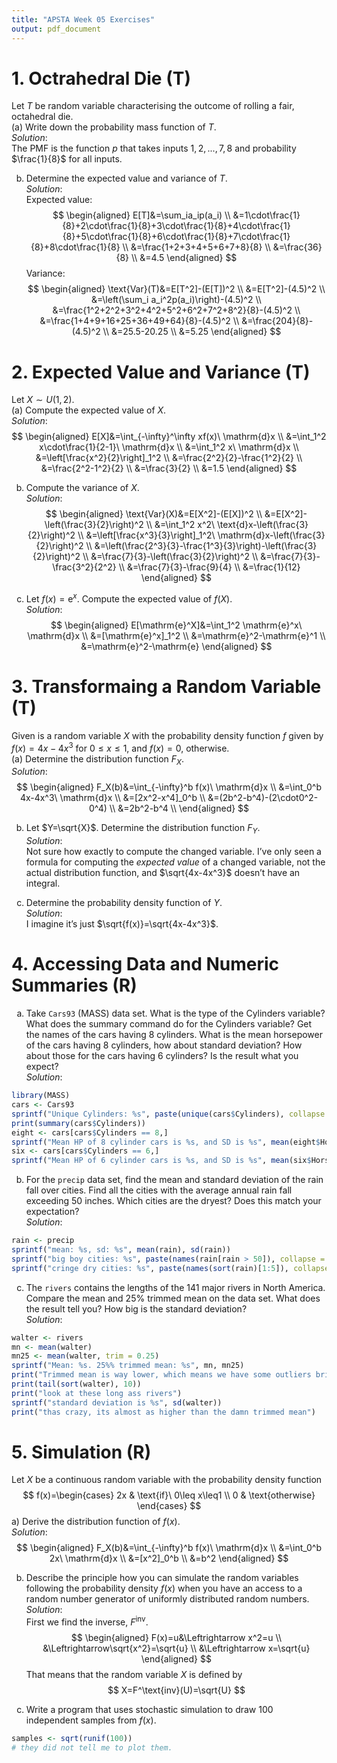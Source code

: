 ---
title: "APSTA Week 05 Exercises"
output: pdf_document
---
# 1. Octrahedral Die (T)  
Let $T$ be random variable characterising the outcome of rolling a fair, octahedral
die.  
(a) Write down the probability mass function of $T$.  
*Solution*:  
The PMF is the function $p$ that takes inputs $1,2,...,7,8$ and probability $\frac{1}{8}$ for all inputs.  
  
(b)  Determine the expected value and variance of $T$.  
*Solution*:  
Expected value:  
$$
\begin{aligned}
E[T]&=\sum_ia_ip(a_i) \\
&=1\cdot\frac{1}{8}+2\cdot\frac{1}{8}+3\cdot\frac{1}{8}+4\cdot\frac{1}{8}+5\cdot\frac{1}{8}+6\cdot\frac{1}{8}+7\cdot\frac{1}{8}+8\cdot\frac{1}{8} \\
&=\frac{1+2+3+4+5+6+7+8}{8} \\
&=\frac{36}{8} \\
&=4.5
\end{aligned}
$$
Variance:  
$$
\begin{aligned}
\text{Var}(T)&=E[T^2]-(E[T])^2 \\
&=E[T^2]-(4.5)^2 \\
&=\left(\sum_i a_i^2p(a_i)\right)-(4.5)^2 \\
&=\frac{1^2+2^2+3^2+4^2+5^2+6^2+7^2+8^2}{8}-(4.5)^2 \\
&=\frac{1+4+9+16+25+36+49+64}{8}-(4.5)^2 \\
&=\frac{204}{8}-(4.5)^2 \\
&=25.5-20.25 \\
&=5.25
\end{aligned}
$$
  
# 2. Expected Value and Variance (T)  
Let $X \sim U(1, 2)$.  
(a) Compute the expected value of $X$.  
*Solution*:  
$$
\begin{aligned}
E[X]&=\int_{-\infty}^\infty xf(x)\ \mathrm{d}x \\
&=\int_1^2 x\cdot\frac{1}{2-1}\ \mathrm{d}x \\
&=\int_1^2 x\ \mathrm{d}x \\
&=\left[\frac{x^2}{2}\right]_1^2 \\
&=\frac{2^2}{2}-\frac{1^2}{2} \\
&=\frac{2^2-1^2}{2} \\
&=\frac{3}{2} \\
&=1.5
\end{aligned}
$$
  
(b) Compute the variance of $X$.  
*Solution*:  
$$
\begin{aligned}
\text{Var}(X)&=E[X^2]-(E[X])^2 \\
&=E[X^2]-\left(\frac{3}{2}\right)^2 \\
&=\int_1^2 x^2\ \text{d}x-\left(\frac{3}{2}\right)^2 \\
&=\left[\frac{x^3}{3}\right]_1^2\ \mathrm{d}x-\left(\frac{3}{2}\right)^2 \\
&=\left(\frac{2^3}{3}-\frac{1^3}{3}\right)-\left(\frac{3}{2}\right)^2 \\
&=\frac{7}{3}-\left(\frac{3}{2}\right)^2 \\
&=\frac{7}{3}-\frac{3^2}{2^2} \\
&=\frac{7}{3}-\frac{9}{4} \\
&=\frac{1}{12}
\end{aligned}
$$
  
(c) Let $f(x)=\mathrm{e}^x$. Compute the expected value of $f(X)$.  
*Solution*:  
$$
\begin{aligned}
E[\mathrm{e}^X]&=\int_1^2 \mathrm{e}^x\ \mathrm{d}x \\
&=[\mathrm{e}^x]_1^2 \\
&=\mathrm{e}^2-\mathrm{e}^1 \\
&=\mathrm{e}^2-\mathrm{e}
\end{aligned}
$$
  
# 3. Transformaing a Random Variable (T)  
Given is a random variable $X$ with the probability density function $f$ given by $f(x)=4x-4x^3$ for $0\leq x\leq1$, and $f(x)=0$, otherwise.  
(a) Determine the distribution function $F_X$.  
*Solution*:  
$$
\begin{aligned}
F_X(b)&=\int_{-\infty}^b f(x)\ \mathrm{d}x \\
&=\int_0^b 4x-4x^3\ \mathrm{d}x \\
&=[2x^2-x^4]_0^b \\
&=(2b^2-b^4)-(2\cdot0^2-0^4) \\
&=2b^2-b^4 \\
\end{aligned}
$$
  
(b) Let $Y=\sqrt{X}$. Determine the distribution function $F_Y$.  
*Solution*:  
Not sure how exactly to compute the changed variable. I've only seen a formula for computing the *expected value* of a changed variable, not the actual distribution function, and $\sqrt{4x-4x^3}$ doesn't have an integral.  
  
(c) Determine the probability density function of $Y$.  
*Solution*:  
I imagine it's just $\sqrt{f(x)}=\sqrt{4x-4x^3}$.  
  
# 4. Accessing Data and Numeric Summaries (R)  
(a) Take `Cars93` (MASS) data set. What is the type of the Cylinders variable? What does the summary command do for the Cylinders variable? Get the names of the cars having 8 cylinders. What is the mean horsepower of the cars having 8 cylinders, how about standard deviation? How about those for the cars having 6 cylinders? Is the result what you expect?  
*Solution*:  
```{r}
library(MASS)
cars <- Cars93
sprintf("Unique Cylinders: %s", paste(unique(cars$Cylinders), collapse = ', '))
print(summary(cars$Cylinders))
eight <- cars[cars$Cylinders == 8,]
sprintf("Mean HP of 8 cylinder cars is %s, and SD is %s", mean(eight$Horsepower), sd(eight$Horsepower))
six <- cars[cars$Cylinders == 6,]
sprintf("Mean HP of 6 cylinder cars is %s, and SD is %s", mean(six$Horsepower), sd(six$Horsepower))
```
  
(b) For the `precip` data set, find the mean and standard deviation of the rain fall over cities. Find all the cities with the average annual rain fall exceeding 50 inches. Which cities are the dryest? Does this match your expectation?  
*Solution*:  
```{r}
rain <- precip
sprintf("mean: %s, sd: %s", mean(rain), sd(rain))
sprintf("big boy cities: %s", paste(names(rain[rain > 50]), collapse = ", "))
sprintf("cringe dry cities: %s", paste(names(sort(rain)[1:5]), collapse = ", "))
```
  
(c) The `rivers` contains the lengths of the 141 major rivers in North America. Compare the mean and 25% trimmed mean on the data set. What does the result tell you? How big is the standard deviation?  
*Solution*:  
```{r}
walter <- rivers
mn <- mean(walter)
mn25 <- mean(walter, trim = 0.25)
sprintf("Mean: %s. 25%% trimmed mean: %s", mn, mn25)
print("Trimmed mean is way lower, which means we have some outliers bringing the mean really high up.")
print(tail(sort(walter), 10))
print("look at these long ass rivers")
sprintf("standard deviation is %s", sd(walter))
print("thas crazy, its almost as higher than the damn trimmed mean")
```
  
# 5. Simulation (R)  
Let $X$ be a continuous random variable with the probability density function 
$$
f(x)=\begin{cases}
2x & \text{if}\ 0\leq x\leq1 \\
0 & \text{otherwise}
\end{cases}
$$
a) Derive the distribution function of $f(x)$.  
*Solution*:  
$$
\begin{aligned}
F_X(b)&=\int_{-\infty}^b f(x)\ \mathrm{d}x \\
&=\int_0^b 2x\ \mathrm{d}x \\
&=[x^2]_0^b \\
&=b^2
\end{aligned}
$$
  
(b) Describe the principle how you can simulate the random variables following the probability density $f(x)$ when you have an access to a random number generator of uniformly distributed random numbers.  
*Solution*:  
First we find the inverse, $F^\text{inv}$.  
$$
\begin{aligned}
F(x)=u&\Leftrightarrow x^2=u \\
&\Leftrightarrow\sqrt{x^2}=\sqrt{u} \\
&\Leftrightarrow x=\sqrt{u}
\end{aligned}
$$
That means that the random variable $X$ is defined by
$$
X=F^\text{inv}(U)=\sqrt{U}
$$
  
(c) Write a program that uses stochastic simulation to draw 100 independent samples from $f(x)$.  
```{r}
samples <- sqrt(runif(100))
# they did not tell me to plot them.
```